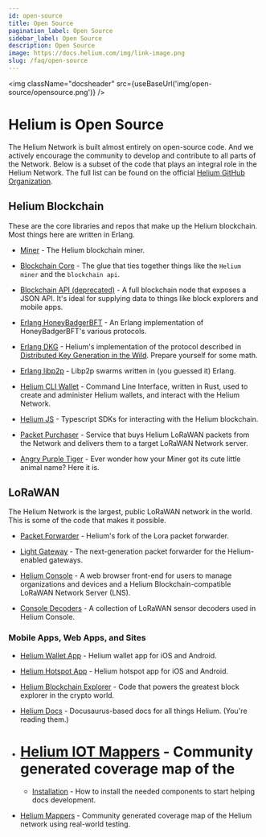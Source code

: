 ```yaml
---
id: open-source
title: Open Source
pagination_label: Open Source
sidebar_label: Open Source
description: Open Source
image: https://docs.helium.com/img/link-image.png
slug: /faq/open-source
---
```



<LegacyContentBanner />

<img className="docsheader" src={useBaseUrl('img/open-source/opensource.png')} />

# Helium is Open Source

The Helium Network is built almost entirely on open-source code. And we actively encourage the
community to develop and contribute to all parts of the Network. Below is a subset of the code that
plays an integral role in the Helium Network. The full list can be found on the official
[Helium GitHub Organization](https://github.com/helium).

## Helium Blockchain

These are the core libraries and repos that make up the Helium blockchain. Most things here are
written in Erlang.

- [Miner](https://github.com/helium/miner) - The Helium blockchain miner.

- [Blockchain Core](https://github.com/helium/blockchain-core) - The glue that ties together things
  like the `Helium miner` and the `blockchain api`.

- [Blockchain API (deprecated)](https://github.com/helium/blockchain-api) - A full blockchain node that exposes a
  JSON API. It's ideal for supplying data to things like block explorers and mobile apps.

- [Erlang HoneyBadgerBFT](https://github.com/helium/erlang-hbbft) - An Erlang implementation of
  HoneyBadgerBFT's various protocols.

- [Erlang DKG](https://github.com/helium/erlang-dkg) - Helium's implementation of the protocol
  described in [Distributed Key Generation in the Wild](https://eprint.iacr.org/2012/377.pdf).
  Prepare yourself for some math.

- [Erlang libp2p](https://github.com/helium/erlang-libp2p) - Libp2p swarms written in (you guessed
  it) Erlang.

- [Helium CLI Wallet](https://github.com/helium/helium-wallet-rs) - Command Line Interface, written
  in Rust, used to create and administer Helium wallets, and interact with the Helium Network.

- [Helium JS](https://github.com/helium/helium-js) - Typescript SDKs for interacting with the Helium
  blockchain.

- [Packet Purchaser](https://github.com/helium/packet-purchaser) - Service that buys Helium LoRaWAN
  packets from the Network and delivers them to a target LoRaWAN Network server.

- [Angry Purple Tiger](https://github.com/helium/angry-purple-tiger) - Ever wonder how your Miner
  got its cute little animal name? Here it is.

## LoRaWAN

The Helium Network is the largest, public LoRaWAN network in the world. This is some of the code
that makes it possible.

- [Packet Forwarder](https://github.com/helium/packet_forwarder) - Helium's fork of the Lora packet
  forwarder.
- [Light Gateway](https://github.com/helium/gateway-rs) - The next-generation packet forwarder for
  the Helium-enabled gateways.

- [Helium Console](https://github.com/helium/console) - A web browser front-end for users to manage
  organizations and devices and a Helium Blockchain-compatible LoRaWAN Network Server (LNS).

- [Console Decoders](https://github.com/helium/console-decoders) - A collection of LoRaWAN sensor
  decoders used in Helium Console.

### Mobile Apps, Web Apps, and Sites

- [Helium Wallet App](https://github.com/helium/wallet-app) - Helium wallet app for iOS and Android.

- [Helium Hotspot App](https://github.com/helium/hotspot-app) - Helium hotspot app for iOS and
  Android.

- [Helium Blockchain Explorer](https://github.com/helium/explorer) - Code that powers the greatest
  block explorer in the crypto world.

- [Helium Docs](https://github.com/helium/docs) - Docusaurus-based docs for all things Helium.
  (You're reading them.)

- # [Helium IOT Mappers](https://github.com/helium/mappers/) - Community generated coverage map of the

  - [Installation](/home/faqdocs-installation) - How to install the needed components to start
    helping docs development.

- [Helium Mappers](https://github.com/helium/mappers/) - Community generated coverage map of the
  Helium network using real-world testing.
